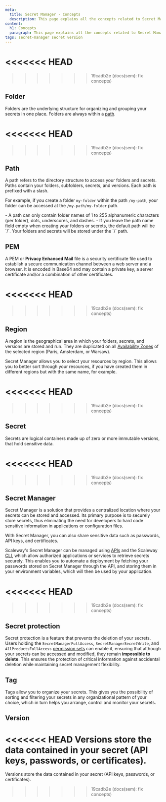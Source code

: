```yaml
---
meta:
  title: Secret Manager - Concepts
  description: This page explains all the concepts related to Secret Manager
content:
  h1: Concepts
  paragraph: This page explains all the concepts related to Secret Manager
tags: secret-manager secret version
---
```


<<<<<<< HEAD
=======


>>>>>>> 19cadb2e (docs(sem): fix concepts)
## Folder

Folders are the underlying structure for organizing and grouping your secrets in one place. Folders are always within a [path](#path).

<<<<<<< HEAD
=======

>>>>>>> 19cadb2e (docs(sem): fix concepts)
## Path

A path refers to the directory structure to access your folders and secrets. Paths contain your folders, subfolders, secrets, and versions. Each path is prefixed with a slash.

For example, if you create a folder `my-folder` within the path `/my-path`, your folder can be accessed at the `/my-path/my-folder` path.

<Message type="important">
  - A path can only contain folder names of 1 to 255 alphanumeric characters (per folder), dots, underscores, and dashes.
  - If you leave the path name field empty when creating your folders or secrets, the default path will be `/`. Your folders and secrets will be stored under the `/` path.
</Message>

## PEM

A PEM or **Privacy Enhanced Mail** file is a security certificate file used to establish a secure communication channel between a web server and a browser. It is encoded in Base64 and may contain a private key, a server certificate and/or a combination of other certificates.

<<<<<<< HEAD
=======


>>>>>>> 19cadb2e (docs(sem): fix concepts)
## Region

A region is the geographical area in which your folders, secrets, and versions are stored and run. They are duplicated on all [Availability Zones](/compute/instances/concepts/#availability-zone) of the selected region (Paris, Amsterdam, or Warsaw).

Secret Manager allows you to select your resources by region. This allows you to better sort through your resources, if you have created them in different regions but with the same name, for example.

<<<<<<< HEAD
=======

>>>>>>> 19cadb2e (docs(sem): fix concepts)
## Secret

Secrets are logical containers made up of zero or more immutable versions, that hold sensitive data.

<<<<<<< HEAD
=======

>>>>>>> 19cadb2e (docs(sem): fix concepts)
## Secret Manager

Secret Manager is a solution that provides a centralized location where your secrets can be stored and accessed. Its primary purpose is to securely store secrets, thus eliminating the need for developers to hard code sensitive information in applications or configuration files.

With Secret Manager, you can also share sensitive data such as passwords, API keys, and certificates.

Scaleway's Secret Manager can be managed using [APIs](https://www.scaleway.com/en/developers/api/secret-manager/) and the Scaleway [CLI](https://www.scaleway.com/en/cli/), which allow authorized applications or services to retrieve secrets securely. This enables you to automate a deployment by fetching your passwords stored on Secret Manager through the API, and storing them in your environment variables, which will then be used by your application.

<Lightbox src="scaleway-secret-manager-schema.webp" alt="" />

<<<<<<< HEAD
=======

>>>>>>> 19cadb2e (docs(sem): fix concepts)
## Secret protection

Secret protection is a feature that prevents the deletion of your secrets. Users holding the `SecretManagerFullAccess`, `SecretManagerSecretWrite`, and `AllProductsFullAccess` [permission sets](/identity-and-access-management/iam/reference-content/permission-sets/) can enable it, ensuring that although your secrets can be accessed and modified, they remain **impossible to delete**.
This ensures the protection of critical information against accidental deletion while maintaining secret management flexibility.

## Tag

Tags allow you to organize your secrets. This gives you the possibility of sorting and filtering your secrets in any organizational pattern of your choice, which in turn helps you arrange, control and monitor your secrets.

## Version

<<<<<<< HEAD
Versions store the data contained in your secret (API keys, passwords, or certificates).
=======
Versions store the data contained in your secret (API keys, passwords, or certificates).

>>>>>>> 19cadb2e (docs(sem): fix concepts)
